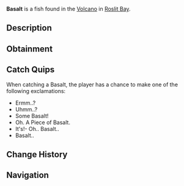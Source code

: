 {{FishInfobox
|image          = Basalt.png
|rarity         = Trash
|sea            = First Sea
|location       = [[Roslit Volcano]]
|sublocation    = 
|sources        = Fishing Rod
|radar_location = 
|xp             = 10
|weather        = 
|time           = 
|season         = 
|bait           = Magnet
|base_weight    = 21
|base_value     = 15
|weight_range   = 6
|base_chance    = 55
|base_resil     = 120
}}
'''Basalt''' is a {{Rarity|Trash}} fish found in the [[Roslit Bay#Roslit Volcano|Volcano]] in [[Roslit Bay]].

== Description ==
{{Description|Basalt, also known as Lava Rock, is an igneous volcanic rock that forms when molten lava cools and solidifies. Very common to find when in a volcanic area.|Bestiary Entry}}

== Obtainment ==
{{Description|Found in active Volcanoes|Bestiary Hint}}
{{Fish Availability|
Roslit Bay/Roslit Volcano
|top_rods      = 
Krampus's Rod\330710.63\172303.58;
Magma Rod\321475.03\165411.43;
Fast Rod\313171.09\271457.98;
Plastic Rod\293966.96\147181.36;
Leviathan's Fang Rod\284812.51\271956.06;
Ethereal Prism Rod\270432.8\323452.98;
No-Life Rod\266164.4\266164.4;
Seraphic Rod\265116.6\265116.6;
Fortune Rod\213071.72\166613.14;
Kraken Rod\246776.4\238841.37;
Trident Rod\272356.84\184241.95;
Free Spirit Rod\271267.56\185088.05;
Verdant Shear Rod\253764.75\226859.03;
Blazebringer Rod\252193.04\213656.44;
Depthseeker Rod\251564.01\206975.82;
Challenger's Rod\251381.51\242664.54;
Zeus Rod\250928.02\226277.34;
Avalanche Rod\250603.12\186087.86;
Reinforced Rod\250444.57\185611.94;
Rod Of The Forgotten Fang\249052.1\242088.73;
Rod Of The Depths\247749.99\220548.58;
Rod Of The Exalted One\246806.58\206764.29;
Volcanic Rod\245097.58\171862.9;
Steady Rod\134340.28\97021.95
|recommended   = Magma Rod
}}

== Catch Quips ==
When catching a Basalt, the player has a chance to make one of the following exclamations:
* Ermm..?
* Uhmm..?
* Some Basalt!
* Oh. A Piece of Basalt.
* It's!- Oh.. Basalt..
* Basalt..

== Change History ==
{{Change History|{{subst:Current Version}}}}

== Navigation ==
{{Fish Navbox|Roslit Volcano}}